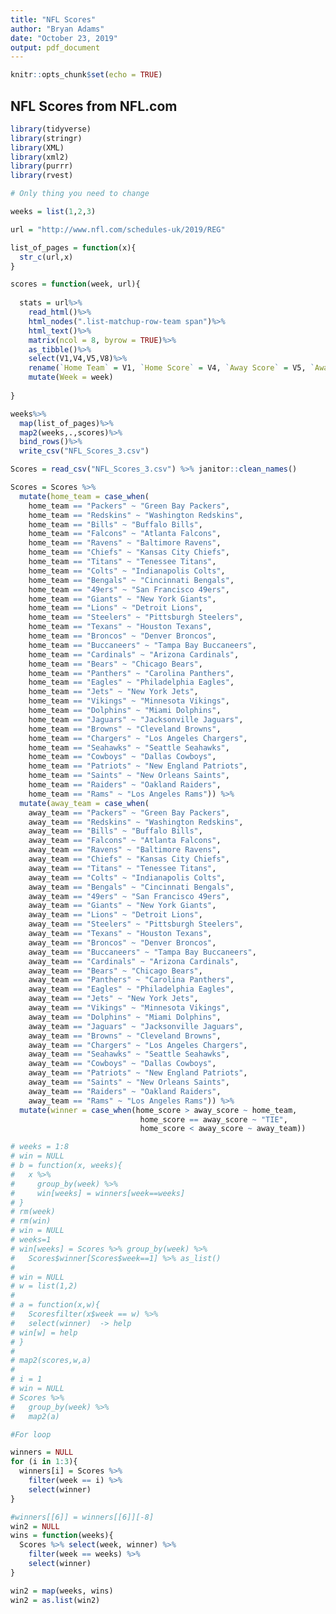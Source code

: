```yaml
---
title: "NFL Scores"
author: "Bryan Adams"
date: "October 23, 2019"
output: pdf_document
---
```


```r
knitr::opts_chunk$set(echo = TRUE)
```

## NFL Scores from NFL.com

```r
library(tidyverse)
library(stringr)
library(XML)
library(xml2)
library(purrr)
library(rvest)

# Only thing you need to change

weeks = list(1,2,3)

url = "http://www.nfl.com/schedules-uk/2019/REG"

list_of_pages = function(x){
  str_c(url,x)
}

scores = function(week, url){
  
  stats = url%>%
    read_html()%>%
    html_nodes(".list-matchup-row-team span")%>%
    html_text()%>%
    matrix(ncol = 8, byrow = TRUE)%>%
    as_tibble()%>%
    select(V1,V4,V5,V8)%>%
    rename(`Home Team` = V1, `Home Score` = V4, `Away Score` = V5, `Away Team` = V8)%>%
    mutate(Week = week)
  
}

weeks%>%
  map(list_of_pages)%>%
  map2(weeks,.,scores)%>%
  bind_rows()%>%
  write_csv("NFL_Scores_3.csv")

Scores = read_csv("NFL_Scores_3.csv") %>% janitor::clean_names()

Scores = Scores %>% 
  mutate(home_team = case_when(
    home_team == "Packers" ~ "Green Bay Packers",
    home_team == "Redskins" ~ "Washington Redskins",
    home_team == "Bills" ~ "Buffalo Bills",
    home_team == "Falcons" ~ "Atlanta Falcons",
    home_team == "Ravens" ~ "Baltimore Ravens",
    home_team == "Chiefs" ~ "Kansas City Chiefs",
    home_team == "Titans" ~ "Tenessee Titans",
    home_team == "Colts" ~ "Indianapolis Colts",
    home_team == "Bengals" ~ "Cincinnati Bengals",
    home_team == "49ers" ~ "San Francisco 49ers",
    home_team == "Giants" ~ "New York Giants",
    home_team == "Lions" ~ "Detroit Lions",
    home_team == "Steelers" ~ "Pittsburgh Steelers",
    home_team == "Texans" ~ "Houston Texans",
    home_team == "Broncos" ~ "Denver Broncos",
    home_team == "Buccaneers" ~ "Tampa Bay Buccaneers",
    home_team == "Cardinals" ~ "Arizona Cardinals",
    home_team == "Bears" ~ "Chicago Bears",
    home_team == "Panthers" ~ "Carolina Panthers",
    home_team == "Eagles" ~ "Philadelphia Eagles",
    home_team == "Jets" ~ "New York Jets",
    home_team == "Vikings" ~ "Minnesota Vikings",
    home_team == "Dolphins" ~ "Miami Dolphins",
    home_team == "Jaguars" ~ "Jacksonville Jaguars",
    home_team == "Browns" ~ "Cleveland Browns",
    home_team == "Chargers" ~ "Los Angeles Chargers",
    home_team == "Seahawks" ~ "Seattle Seahawks",
    home_team == "Cowboys" ~ "Dallas Cowboys",
    home_team == "Patriots" ~ "New England Patriots",
    home_team == "Saints" ~ "New Orleans Saints",
    home_team == "Raiders" ~ "Oakland Raiders",
    home_team == "Rams" ~ "Los Angeles Rams")) %>%
  mutate(away_team = case_when(
    away_team == "Packers" ~ "Green Bay Packers",
    away_team == "Redskins" ~ "Washington Redskins",
    away_team == "Bills" ~ "Buffalo Bills",
    away_team == "Falcons" ~ "Atlanta Falcons",
    away_team == "Ravens" ~ "Baltimore Ravens",
    away_team == "Chiefs" ~ "Kansas City Chiefs",
    away_team == "Titans" ~ "Tenessee Titans",
    away_team == "Colts" ~ "Indianapolis Colts",
    away_team == "Bengals" ~ "Cincinnati Bengals",
    away_team == "49ers" ~ "San Francisco 49ers",
    away_team == "Giants" ~ "New York Giants",
    away_team == "Lions" ~ "Detroit Lions",
    away_team == "Steelers" ~ "Pittsburgh Steelers",
    away_team == "Texans" ~ "Houston Texans",
    away_team == "Broncos" ~ "Denver Broncos",
    away_team == "Buccaneers" ~ "Tampa Bay Buccaneers",
    away_team == "Cardinals" ~ "Arizona Cardinals",
    away_team == "Bears" ~ "Chicago Bears",
    away_team == "Panthers" ~ "Carolina Panthers",
    away_team == "Eagles" ~ "Philadelphia Eagles",
    away_team == "Jets" ~ "New York Jets",
    away_team == "Vikings" ~ "Minnesota Vikings",
    away_team == "Dolphins" ~ "Miami Dolphins",
    away_team == "Jaguars" ~ "Jacksonville Jaguars",
    away_team == "Browns" ~ "Cleveland Browns",
    away_team == "Chargers" ~ "Los Angeles Chargers",
    away_team == "Seahawks" ~ "Seattle Seahawks",
    away_team == "Cowboys" ~ "Dallas Cowboys",
    away_team == "Patriots" ~ "New England Patriots",
    away_team == "Saints" ~ "New Orleans Saints",
    away_team == "Raiders" ~ "Oakland Raiders",
    away_team == "Rams" ~ "Los Angeles Rams")) %>%
  mutate(winner = case_when(home_score > away_score ~ home_team,
                             home_score == away_score ~ "TIE",
                             home_score < away_score ~ away_team))  

# weeks = 1:8
# win = NULL
# b = function(x, weeks){
#   x %>% 
#     group_by(week) %>%
#     win[weeks] = winners[week==weeks]
# }
# rm(week)
# rm(win)
# win = NULL
# weeks=1
# win[weeks] = Scores %>% group_by(week) %>% 
#   Scores$winner[Scores$week==1] %>% as_list()
# 
# win = NULL
# w = list(1,2)
# 
# a = function(x,w){
#   Scoresfilter(x$week == w) %>% 
#   select(winner)  -> help
# win[w] = help
# }
# 
# map2(scores,w,a)
# 
# i = 1
# win = NULL
# Scores %>% 
#   group_by(week) %>%
#   map2(a)


```

```r
#For loop

winners = NULL
for (i in 1:3){
  winners[i] = Scores %>% 
    filter(week == i) %>%
    select(winner)
}

#winners[[6]] = winners[[6]][-8]
win2 = NULL
wins = function(weeks){
  Scores %>% select(week, winner) %>% 
    filter(week == weeks) %>%
    select(winner)
}

win2 = map(weeks, wins)
win2 = as.list(win2)
```

